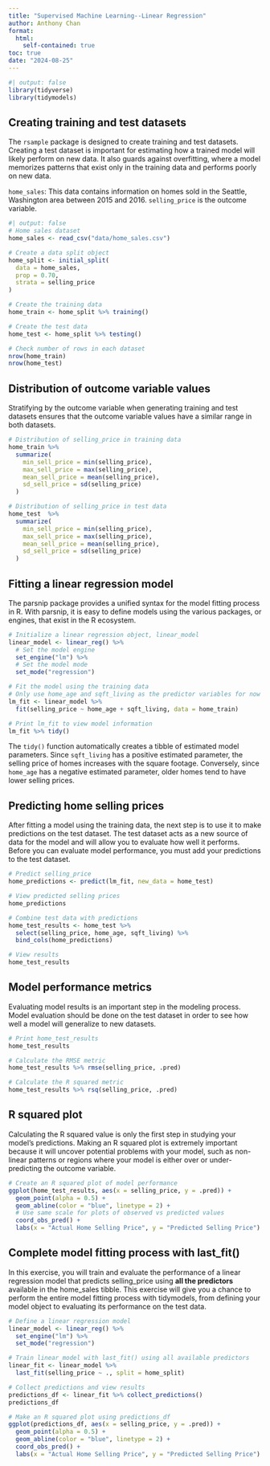 ```yaml
---
title: "Supervised Machine Learning--Linear Regression"
author: Anthony Chan
format:
  html:    
    self-contained: true
toc: true
date: "2024-08-25"
---
```


```r
#| output: false
library(tidyverse)
library(tidymodels)
```

## Creating training and test datasets

The `rsample` package is designed to create training and test datasets. Creating a test dataset is important for estimating how a trained model will likely perform on new data. It also guards against overfitting, where a model memorizes patterns that exist only in the training data and performs poorly on new data.

`home_sales`: This data contains information on homes sold in the Seattle, Washington area between 2015 and 2016. `selling_price` is the outcome variable.

```r
#| output: false
# Home sales dataset
home_sales <- read_csv("data/home_sales.csv")
```

```r
# Create a data split object
home_split <- initial_split(
  data = home_sales,
  prop = 0.70,
  strata = selling_price
)

# Create the training data
home_train <- home_split %>% training()

# Create the test data
home_test <- home_split %>% testing()

# Check number of rows in each dataset
nrow(home_train)
nrow(home_test)
```

## Distribution of outcome variable values
Stratifying by the outcome variable when generating training and test datasets ensures that the outcome variable values have a similar range in both datasets.
```r
# Distribution of selling_price in training data
home_train %>% 
  summarize(
    min_sell_price = min(selling_price),
    max_sell_price = max(selling_price),
    mean_sell_price = mean(selling_price),
    sd_sell_price = sd(selling_price)
  )

# Distribution of selling_price in test data
home_test  %>% 
  summarize(
    min_sell_price = min(selling_price),
    max_sell_price = max(selling_price),
    mean_sell_price = mean(selling_price),
    sd_sell_price = sd(selling_price)
  )
```

## Fitting a linear regression model
The parsnip package provides a unified syntax for the model fitting process in R.
With parsnip, it is easy to define models using the various packages, or engines, that exist in the R ecosystem.

```r
# Initialize a linear regression object, linear_model
linear_model <- linear_reg() %>% 
  # Set the model engine
  set_engine("lm") %>% 
  # Set the model mode
  set_mode("regression")

# Fit the model using the training data
# Only use home_age and sqft_living as the predictor variables for now
lm_fit <- linear_model %>% 
  fit(selling_price ~ home_age + sqft_living, data = home_train)

# Print lm_fit to view model information
lm_fit %>% tidy()
```
The `tidy()` function automatically creates a tibble of estimated model parameters. Since `sqft_living` has a positive estimated parameter, the selling price of homes increases with the square footage. Conversely, since `home_age` has a negative estimated parameter, older homes tend to have lower selling prices.


## Predicting home selling prices
After fitting a model using the training data, the next step is to use it to make predictions on the test dataset. The test dataset acts as a new source of data for the model and will allow you to evaluate how well it performs.
Before you can evaluate model performance, you must add your predictions to the test dataset.

```r
# Predict selling_price
home_predictions <- predict(lm_fit, new_data = home_test)

# View predicted selling prices
home_predictions

# Combine test data with predictions
home_test_results <- home_test %>% 
  select(selling_price, home_age, sqft_living) %>% 
  bind_cols(home_predictions)

# View results
home_test_results
```


## Model performance metrics
Evaluating model results is an important step in the modeling process. Model evaluation should be done on the test dataset in order to see how well a model will generalize to new datasets.

```r
# Print home_test_results
home_test_results

# Calculate the RMSE metric
home_test_results %>% rmse(selling_price, .pred)

# Calculate the R squared metric
home_test_results %>% rsq(selling_price, .pred)
```

## R squared plot
Calculating the R squared value is only the first step in studying your model's predictions. Making an R squared plot is extremely important because it will uncover potential problems with your model, such as non-linear patterns or regions where your model is either over or under-predicting the outcome variable.

```r
# Create an R squared plot of model performance
ggplot(home_test_results, aes(x = selling_price, y = .pred)) +
  geom_point(alpha = 0.5) +
  geom_abline(color = "blue", linetype = 2) +
  # Use same scale for plots of observed vs predicted values
  coord_obs_pred() +
  labs(x = "Actual Home Selling Price", y = "Predicted Selling Price")
```

## Complete model fitting process with last_fit()

In this exercise, you will train and evaluate the performance of a linear regression model that predicts selling_price using **all the predictors** available in the home_sales tibble. This exercise will give you a chance to perform the entire model fitting process with tidymodels, from defining your model object to evaluating its performance on the test data.

```r
# Define a linear regression model
linear_model <- linear_reg() %>% 
  set_engine("lm") %>% 
  set_mode("regression")

# Train linear_model with last_fit() using all available predictors
linear_fit <- linear_model %>% 
  last_fit(selling_price ~ ., split = home_split)

# Collect predictions and view results
predictions_df <- linear_fit %>% collect_predictions()
predictions_df

# Make an R squared plot using predictions_df
ggplot(predictions_df, aes(x = selling_price, y = .pred)) +
  geom_point(alpha = 0.5) +
  geom_abline(color = "blue", linetype = 2) +
  coord_obs_pred() +
  labs(x = "Actual Home Selling Price", y = "Predicted Selling Price")
```
